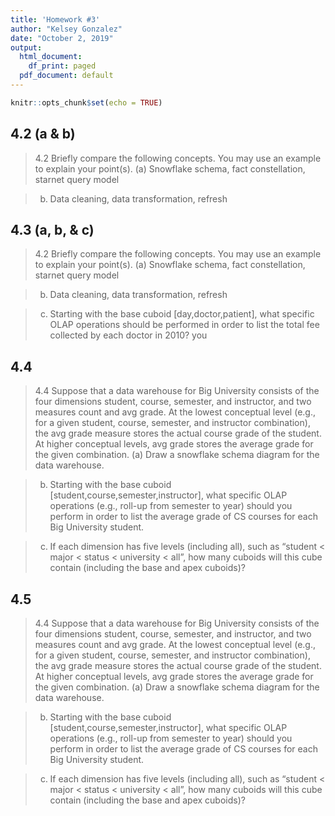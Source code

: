 ```yaml
---
title: 'Homework #3'
author: "Kelsey Gonzalez"
date: "October 2, 2019"
output:
  html_document:
    df_print: paged
  pdf_document: default
---
```

<!-- font: georgia -->
```r
knitr::opts_chunk$set(echo = TRUE)
```

## 4.2 (a & b) 
>4.2 Briefly compare the following concepts. You may use an example to explain your
point(s).
(a) Snowflake schema, fact constellation, starnet query model


>(b) Data cleaning, data transformation, refresh




## 4.3 (a, b, & c)
>4.2 Briefly compare the following concepts. You may use an example to explain your
point(s).
(a) Snowflake schema, fact constellation, starnet query model

>(b) Data cleaning, data transformation, refresh

>(c) Starting with the base cuboid [day,doctor,patient], what specific OLAP operations
should be performed in order to list the total fee collected by each doctor in 2010?
you

## 4.4
>4.4 Suppose that a data warehouse for Big University consists of the four dimensions student, course, semester, and instructor, and two measures count and avg grade. At the
lowest conceptual level (e.g., for a given student, course, semester, and instructor combination), the avg grade measure stores the actual course grade of the student. At higher
conceptual levels, avg grade stores the average grade for the given combination.
(a) Draw a snowflake schema diagram for the data warehouse.


>(b) Starting with the base cuboid [student,course,semester,instructor], what specific
OLAP operations (e.g., roll-up from semester to year) should you perform in order
to list the average grade of CS courses for each Big University student.



>(c) If each dimension has five levels (including all), such as “student < major < status <
university < all”, how many cuboids will this cube contain (including the base and
apex cuboids)?



## 4.5
>4.4 Suppose that a data warehouse for Big University consists of the four dimensions student, course, semester, and instructor, and two measures count and avg grade. At the
lowest conceptual level (e.g., for a given student, course, semester, and instructor combination), the avg grade measure stores the actual course grade of the student. At higher
conceptual levels, avg grade stores the average grade for the given combination.
(a) Draw a snowflake schema diagram for the data warehouse.



>(b) Starting with the base cuboid [student,course,semester,instructor], what specific
OLAP operations (e.g., roll-up from semester to year) should you perform in order
to list the average grade of CS courses for each Big University student.


>(c) If each dimension has five levels (including all), such as “student < major < status <
university < all”, how many cuboids will this cube contain (including the base and
apex cuboids)?

